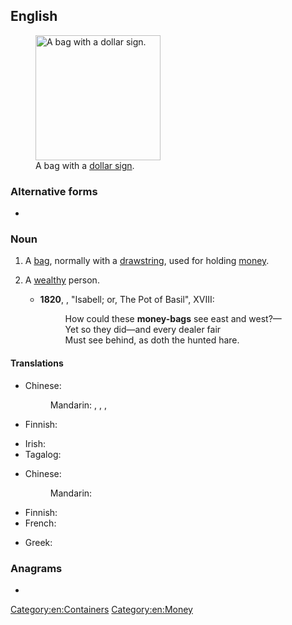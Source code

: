 {{also|moneybag}}
==English==
[[File:Mcol money bag.svg|thumb|200px|upright|A bag with a [[dollar sign]].]]

===Alternative forms===
* {{l|en|moneybag}}

===Noun===
{{en-noun}}

# A [[bag]], normally with a [[drawstring]], used for holding [[money]].
# {{lb|en|in the plural}} A [[wealthy]] person.
#* '''1820''', {{w|John Keats}}, "Isabell; or, The Pot of Basil", XVIII:
#*: How could these '''money-bags''' see east and west?—
#*: Yet so they did—and every dealer fair
#*: Must see behind, as doth the hunted hare.
====Translations====
{{trans-top|bag used for holding money}}
* Chinese:
*: Mandarin: {{t+|cmn|錢袋|sc=Hani}}, {{t+|cmn|钱袋|tr=qiándài|sc=Hani}}, {{t|cmn|錢袋子|sc=Hani}}, {{t|cmn|钱袋子|tr=qiándàizi|sc=Hani}}
* Finnish: {{t|fi|rahasäkki}}
{{trans-mid}}
* Irish: {{t|ga|mála airgid|m}}
* Tagalog: {{t|tl|talega}}
{{trans-bottom}}

{{trans-top|wealthy person}}
* Chinese:
*: Mandarin: {{t+|cmn|富翁|tr=fùwēng|sc=Hani}}
{{trans-mid}}
* Finnish: {{t|fi|kroisos}}
* French: {{t+|fr|richard|m}}
{{trans-bottom}}

{{checktrans-top}}
* Greek: {{t+check|el|πουγκί|n}}
{{trans-mid}}
{{trans-bottom}}

{{Commonscat|Moneybags}}

===Anagrams===
* {{anagrams|en|a=abegmnoy|bogey man|bogeyman}}

[[Category:en:Containers]]
[[Category:en:Money]]